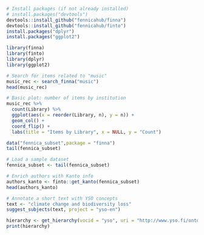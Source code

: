 
```r
# Install packages (if not already installed)
# install.packages("devtools")
devtools::install_github("fennicahub/finna") 
devtools::install_github("fennicahub/finto")
install.packages("dplyr")
install.packages("ggplot2")
```

```r
library(finna)
library(finto)
library(dplyr)
library(ggplot2)
```

```r
# Search for items related to "music"
music_rec <- search_finna("music")
head(music_rec)
```

```r

# Basic plot: number of items by institution
music_rec %>% 
  count(Library) %>% 
  ggplot(aes(x = reorder(Library, n), y = n)) +
  geom_col() +
  coord_flip() +
  labs(title = "Items by Library", x = NULL, y = "Count")
```

```r
data("fennica_subset",package = "finna")
tail(fennica_subset)
```

```r
# Load a sample dataset
fennica_subset <- tail(fennica_subset)

# Enrich authors with Kanto info
authors_kanto <- finto::get_kanto(fennica_subset)
head(authors_kanto)
```

```r
# Annotate a short text with YSO concepts
text <- "climate change and biodiversity loss"
suggest_subjects(text, project = "yso-en")
```

```r
hierarchy <- get_hierarchy(vocid = "yso", uri = "http://www.yso.fi/onto/yso/p5729", lang = "en")
print(hierarchy)
```

```r

```

